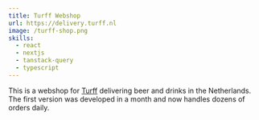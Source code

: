 ```yaml
---
title: Turff Webshop
url: https://delivery.turff.nl
image: /turff-shop.png
skills:
  - react
  - nextjs
  - tanstack-query
  - typescript
---
```


This is a webshop for [Turff](https://turff.nl) delivering beer and drinks in the Netherlands. The first version was developed in a month and now handles dozens of orders daily.

